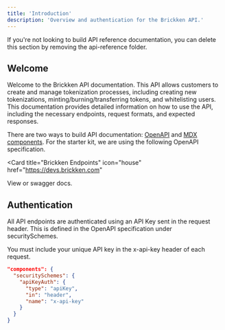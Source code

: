 ```yaml
---
title: 'Introduction'
description: 'Overview and authentication for the Brickken API.'
---
```


<Note>
  If you're not looking to build API reference documentation, you can delete
  this section by removing the api-reference folder.
</Note>

## Welcome
Welcome to the Brickken API documentation. This API allows customers to create and manage tokenization processes, including creating new tokenizations, minting/burning/transferring tokens, and whitelisting users. This documentation provides detailed information on how to use the API, including the necessary endpoints, request formats, and expected responses.

There are two ways to build API documentation: [OpenAPI](https://mintlify.com/docs/api-playground/openapi/setup) and [MDX components](https://mintlify.com/docs/api-playground/mdx/configuration). For the starter kit, we are using the following OpenAPI specification.

<Card
  title="Brickken Endpoints"
  icon="house"
  href="https://devs.brickken.com"
>
  View or swagger docs.
</Card>

## Authentication

All API endpoints are authenticated using an API Key sent in the request header. This is defined in the OpenAPI specification under securitySchemes.

You must include your unique API key in the x-api-key header of each request.

```json
"components": {
  "securitySchemes": {
    "apiKeyAuth": {
      "type": "apiKey",
      "in": "header",
      "name": "x-api-key"
    }
  }
}
```
